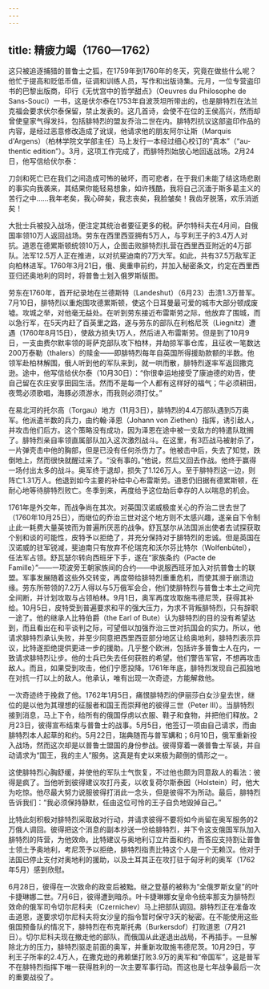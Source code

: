 ```yaml
---
---
---
```

title: 精疲力竭（1760—1762）
---




这只被追逐捕猎的普鲁士之狐，在1759年到1760年的冬天，究竟在做些什么呢？他忙于提高和贬低币值，征调和训练人员，写作和出版诗集。元月，一位专营盗印书的巴黎出版商，印行《无忧宫中的哲学甜点》（Oeuvres du Philosophe de Sans-Souci）一书，这是伏尔泰在1753年自波茨坦所带出的，也是腓特烈在法兰克福会要求伏尔泰保留，禁止发表的。这几首诗，会使不在位的王侯高兴，然而却曾使皇家气得发抖，包括腓特烈的盟友乔治二世在内。腓特烈抗议这部盗印作品的内容，是经过恶意修改造成了讹误，他请求他的朋友阿尔让斯（Marquis d'Argens）（柏林学院文学部主任）马上发行一本经过细心校订的“真本”（“au-thentic edition”）。3月，这项工作完成了，而腓特烈始放心地回返战场。2月24日，他写信给伏尔泰：

刀剑和死亡已在我们之间造成可怖的破坏，而可悲者，在于我们未能了结这场悲剧的事实向我袭来，其结果你能轻易想象，如许残酷，我将自己沉湎于斯多葛主义的苦行之中……我年老矣，我心碎矣，我志丧矣，我脸皱矣！我齿牙脱落，欢乐消逝矣！



大批士兵被投入战场，便注定其统治者要征更多的税。萨尔特科夫在4月间，自俄国率领10万人返回战场。劳东在西里西亚拥有5万人，与亨利王子的3.4万人对抗。道恩在德累斯顿统领10万人，企图击败腓特烈扎营在西里西亚附近的4万部队。法军12.5万人正在推进，以对抗斐迪南的7万大军。如此，共有37.5万敌军正向柏林进军。1760年3月21日，俄、奥重申前约，并加入秘密条文，约定在西里西亚归还奥地利的同时，将普鲁士划入俄罗斯版图。

劳东在1760年，首开纪录地在兰德斯特（Landeshut）（6月23）击溃1.3万普军。7月10日，腓特烈以重炮围攻德累斯顿，使这个日耳曼最可爱的城市大部分顿成废墟。攻城之举，对他毫无益处。在听到劳东接近布雷斯劳之际，他放弃了围城，而以急行军，在5天内赶了百英里之路，遂与劳东的部队在利格尼茨（Liegnitz）遭遇（1760年8月15日），使敌方损失1万人，然后进入布雷斯劳。但是到了10月9日，一支由费尔默率领的哥萨克部队攻下柏林，并劫掠军事仓库，且征收一笔数达200万泰勒（thalers）的赎金——即腓特烈每年自英国所得援助款额的半数。他领军赴柏林解围，俄人听到他的军队来到，就一哄而散，腓特烈遂率军返回撒克逊。途中，他写信给伏尔泰（10月30日）：“你很幸运地接受了康迪德的劝告，使自己留在农庄安享田园生活。然而不是每一个人都有这样好的福气；牛必须耕田，夜莺必须歌唱，海豚必须游水，而我则必须打仗。”

在易北河的托尔高（Torgau）地方（11月3日），腓特烈的4.4万部队遇到5万奥军。他派遣半数的兵力，由约翰·泽恩（Johann von Ziethen）指挥，诱引敌人，并攻击他们后方。这个策略没有成功，因为泽恩在途中被一支敌方的特遣队耽搁了。腓特烈亲自率领直属部队加入这次激烈战斗。在这里，有3匹战马被射杀了，一片弹壳击中他的胸部，但是已没有任何杀伤力了。他被击中后，失去了知觉，跌倒地上，然而很快就醒过来了。“没有事的。”他说，然后又回去作战。他终于赢得一场付出太多的战斗。奥军终于退却，损失了1.126万人。至于腓特烈这一边，则阵亡1.31万人。他退到如今主要的补给中心布雷斯劳。道恩仍旧据有德累斯顿，在耐心地等待腓特烈败亡。冬季到来，再度给予这位劫后幸存的人以喘息的机会。

1761年是外交年，而战争尚在其次。对英国汉诺威极度关心的乔治二世去世了（1760年10月25日），而继位的乔治三世对这个地方则不太感兴趣，遂亲自下令制止此一耗费大量英镑而为普遍所厌恶的战争。舒瓦瑟尔从法国派出使者去试探获取个别和谈的可能性，皮特予以拒绝了，并充分保持对于腓特烈的忠诚。但是英国在汉诺威的驻军锐减，斐迪南只有放弃不伦瑞克和沃尔芬比特尔（Wolfenbütel），任法军占领。舒瓦瑟尔转向西班牙下手，遂在“家族条约（Pacte de Famille）”——一项波旁王朝家族间的合约——中说服西班牙加入对抗普鲁士的联盟。军事发展随着这些外交转变，再度带给腓特烈重重危机，而使其濒于崩溃边缘。劳东所带领的7.2万人得以与5万俄军会合，他们使腓特烈与普鲁士本土之间完全间断，并计划攻取与占领柏林。9月1日，奥军再度攻取施韦德尼茨，获得其补给。10月5日，皮特受到普遍要求和平的强大压力，为求不背叛腓特烈，只有辞职一途了。他的继承人比特伯爵（the Earl of Bute）认为腓特烈的目的没有希望达到，而且看出在和平谈判之际，可望借以加强乔治三世对抗国会的实力。所以，他请求腓特烈承认失败，并至少同意把西里西亚部分地区让给奥地利，腓特烈表示异议，比特遂拒绝提供更进一步的援助。几乎整个欧洲，包括许多普鲁士人在内，一致请求腓特烈让步。他的士兵已失去任何获胜的希望。他们警告军官，不想再攻击敌人。而且，如果受到攻击，他们宁愿投降。1761年年底，腓特烈发现自己孤独地在对抗一打以上的敌人。他承认，唯有出现一次奇迹，方能解救他。

一次奇迹终于挽救了他。1762年1月5日，痛恨腓特烈的伊丽莎白女沙皇去世，继位的是以他为其理想的征服者和国王而崇拜他的彼得三世（Peter Ⅲ）。当腓特烈接到消息，马上下令，给所有的俄国俘虏以衣服、鞋子和食物，并把他们释放。2月23日，彼得宣布结束与普鲁士的战事。5月5日，他签订一项由自己请求，而由腓特烈本人起草的和约。5月22日，瑞典随而与普军媾和；6月10日，俄军重新投入战场，然而这次却是以普鲁士盟国的身份参战。彼得穿着一袭普鲁士军装，并自动请求为“国王，我的主人”服务。这真是有史以来极为颠倒的情形之一。

这使腓特烈心胸舒缓，并使他的军队士气恢复，不过他也颇为同意敌人的看法：彼得是疯了。当他听到彼得建议攻打丹麦，以收复荷尔斯泰因（Holstein）时，他大为吃惊。他尽最大努力说服彼得打消此一念头，但是彼得不为所动。最后，腓特烈告诉我们：“我必须保持静默，任由这位可怜的王子自负地毁掉自己。”

比特此刻积极对腓特烈采取敌对行动，并请求彼得不要将如今尚留在奥军服务的2万俄人调回。彼得把这个消息的副本抄送一份给腓特烈，并下令这支俄国军队加入腓特烈的阵营，为他效命。比特建议与奥地利订立片面和约，而答应支持割让普鲁士领土予奥地利，考尼茨予以拒绝，腓特烈指责比特这个人是一个无赖汉。他对于法国已停止支付对奥地利的援助，以及土耳其正在攻打驻于匈牙利的奥军（1762年5月）感到欣慰。

6月28日，彼得在一次致命的政变后被黜。继之登基的被称为“全俄罗斯女皇”的叶卡捷琳娜二世。7月6日，彼得遭到暗杀。叶卡捷琳娜女皇命令统率那支为腓特烈效命的俄军司令切尔尼科夫（Czernichev）马上把部队调回。腓特烈正在准备攻击道恩，遂要求切尔尼科夫将女沙皇的指令暂时保守3天的秘密。在不能使用这些俄国预备队的情况下，腓特烈在布克斯托弗（Burkersdof）打败道恩（7月21日）。切尔尼科夫现在撤走他的部队，而俄国从此遂退出战局，不再插手。一旦解除北方的压力，腓特烈驱走前面的奥军，并重新攻取施韦德尼茨。10月29日，亨利王子所率的2.4万人，在撒克逊的弗赖堡打败3.9万的奥军和“帝国军”，这是普军不在腓特烈指挥下唯一获得胜利的一次主要军事行动。而这也是七年战争最后一次的重要战役了。